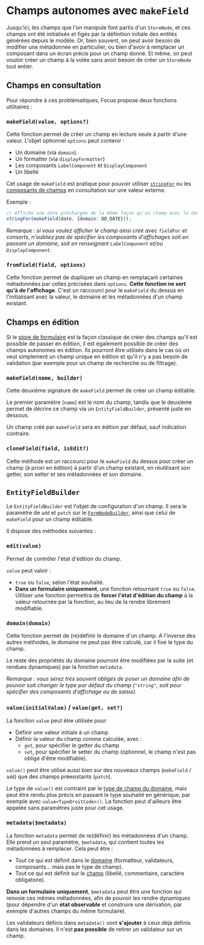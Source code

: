 
<Meta title="Modèle métier/makeField" />

# Champs autonomes avec `makeField`

Jusqu'ici, les champs que l'on manipule font partis d'un `StoreNode`, et ces champs ont été initialisés et figés par la définition initiale des entités générées depuis le modèle. Or, bien souvent, on peut avoir besoin de modifier une métadonnée en particulier, ou bien d'avoir à remplacer un composant dans un écran précis pour un champ donné. Et même, on peut vouloir créer un champ à la volée sans avoir besoin de créer un `StoreNode` tout entier.

## Champs en consultation

Pour répondre à ces problématiques, Focus propose deux fonctions utilitaires :

### `makeField(value, options?)`

Cette fonction permet de créer un champ en lecture seule à partir d'une valeur. L'objet optionnel `options` peut contenir :

- Un domaine (via `domain`).
- Un formatter (via `displayFormatter`)
- Les composants `LabelComponent` et `DisplayComponent`
- Un libellé

Cet usage de `makeField` est pratique pour pouvoir utiliser [`stringFor`](/docs/modèle-métier-afficher-des-champs--docs#stringforfield-values) ou les [composants de champs](/docs/modèle-métier-afficher-des-champs--docs#méthodes-de-champs) en consultation sur une valeur externe.

Exemple :

```ts
// Affiche une date préchargée de la même façon qu'un champ avec le domaine DO_DATE.
stringFor(makeField(date, {domain: DO_DATE}));
```

_Remarque : si vous voulez afficher le champ ainsi créé avec `fieldFor` et consorts, n'oubliez pas de spécifier les composants d'affichages soit en passant un domaine, soit en renseignant `LabelComponent` et/ou `DisplayComponent`._

### `fromField(field, options)`

Cette fonction permet de dupliquer un champ en remplaçant certaines métadonnées par celles précisées dans `options`. **Cette fonction ne sert qu'à de l'affichage**. C'est un raccourci pour le `makeField` du dessus en l'initialisant avec la valeur, le domaine et les métadonnées d'un champ existant.

## Champs en édition

Si le [store de formulaire](/docs/modèle-métier-stores-de-formulaire--docs) est la façon classique de créer des champs qu'il est possible de passer en édition, il est également possible de créer des champs autonomes en édition. Ils pourront être utilisés dans le cas où on veut simplement un champ unique en édition et qu'il n'y a pas besoin de validation (par exemple pour un champ de recherche ou de filtrage).

### `makeField(name, builder)`

Cette deuxième signature de `makeField` permet de créer un champ éditable.

Le premier paramètre (`name`) est le nom du champ, tandis que le deuxième permet de décrire ce champ via un `EntityFieldBuilder`, présenté juste en dessous.

Un champ créé par `makeField` sera en édition par défaut, sauf indication contraire.

### `cloneField(field, isEdit?)`

Cette méthode est un raccourci pour le `makeField` du dessus pour créer un champ (à priori en édition) à partir d'un champ existant, en réutilisant son getter, son setter et ses métadonnées et son domaine.

## `EntityFieldBuilder`

Le `EntityFieldBuilder` est l'objet de configuration d'un champ. Il sera le paramètre de `add` et `patch` sur le [`FormNodeBuilder`](/docs/modèle-métier-personnalisation--docs#formnodebuilder), ainsi que celui de `makeField` pour un champ éditable.

Il dispose des méthodes suivantes :

### `edit(value)`

Permet de contrôler l'état d'édition du champ.

`value` peut valoir :

- `true` ou `false`, selon l'état souhaité.
- **Dans un formulaire uniquement**, une fonction retournant `true` ou `false`. Utiliser une fonction permettra de **forcer l'état d'édition du champ** à la valeur retournée par la fonction, au lieu de la rendre librement modifiable.

### `domain(domain)`

Cette fonction permet de (re)définir le domaine d'un champ. A l'inverse des autres méthodes, le domaine ne peut pas être calculé, car il fixe le type du champ.

Le reste des propriétés du domaine pourront être modifiées par la suite (et rendues dynamiques) par la fonction `metadata`.

_Remarque : vous serez très souvent obligés de poser un domaine afin de pouvoir soit changer le type par défaut du champ (`"string"`, soit pour spécifier des composants d'affichage ou de saisie)._

### `value(initialValue)` / `value(get, set?)`

La fonction `value` peut être utilisée pour:

- Définir une valeur initiale à un champ
- Définir la valeur du champ comme calculée, avec :
    - `get`, pour spécifier le getter du champ
    - `set`, pour spécifier le setter du champ (optionnel, le champ n'est pas obligé d'être modifiable).

`value()` peut être utilisé aussi bien sur des nouveaux champs (`makeField` / `add`) que des champs préexistants (`patch`).

Le type de `value()` est contraint par le [type de champ du domaine](/docs/modèle-métier-domaines--docs#type-de-champ), mais peut être rendu plus précis en passant le type souhaité en générique, par exemple avec `value<TypeDroitCode>()`. La fonction peut d'ailleurs être appelée sans paramètres juste pour cet usage.

### `metadata($metadata)`

La fonction `metadata` permet de re(définir) les métadonnées d'un champ. Elle prend un seul paramètre, `$metadata`, qui contient toutes les métadonnées à remplacer. Cela peut être :

- Tout ce qui est définit dans le [domaine](/docs/modèle-métier-domaines--docs) (formatteur, validateurs, composants... mais pas le type de champ).
- Tout ce qui est définit sur le [champ](/docs/modèle-métier-champs-et-entités--docs#définition-dun-champ) (libellé, commentaire, caractère obligatoire).

**Dans un formulaire uniquement**, `$metadata` peut être une fonction qui renvoie ces mêmes métadonnées, afin de pouvoir les rendre dynamiques (pour dépendre d'un **état observable** et construire une dérivation, par exemple d'autres champs du même formulaire).

Les validateurs définis dans `metadata()` vont **s'ajouter** à ceux déjà définis dans les domaines. Il n'est **pas possible** de retirer un validateur sur un champ.
